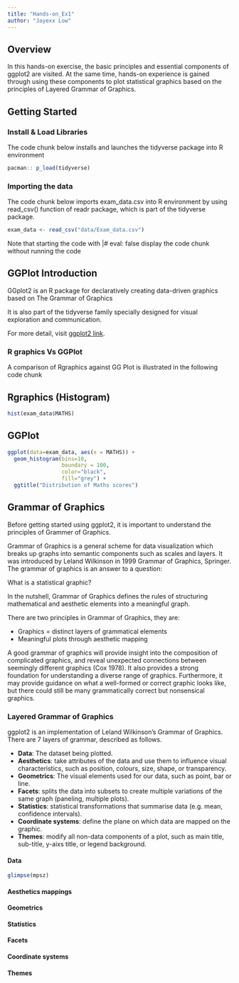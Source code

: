 ```yaml
---
title: "Hands-on_Ex1"
author: "Jayexx Low"
---
```


## Overview

In this hands-on exercise, the basic principles and essential components of ggplot2 are visited. At the same time, hands-on experience is gained through using these components to plot statistical graphics based on the principles of Layered Grammar of Graphics.

## Getting Started

### Install & Load Libraries

The code chunk below installs and launches the tidyverse package into R environment

```r
pacman:: p_load(tidyverse)
```

### Importing the data

The code chunk below imports exam_data.csv into R environment by using read_csv() function of readr package, which is part of the tidyverse package.

```r
exam_data <- read_csv("data/Exam_data.csv")
```

Note that starting the code with \|# eval: false display the code chunk without running the code

## GGPlot Introduction

GGplot2 is an R package for declaratively creating data-driven graphics based on The Grammar of Graphics

It is also part of the tidyverse family specially designed for visual exploration and communication.

For more detail, visit [ggplot2 link](https://ggplot2.tidyverse.org/).

### R graphics Vs GGPlot

A comparison of Rgraphics against GG Plot is illustrated in the following code chunk

::: panel-tabset
## Rgraphics (Histogram)

```r
hist(exam_data$MATHS)
```

## GGPlot

```r
ggplot(data=exam_data, aes(x = MATHS)) +
  geom_histogram(bins=10, 
                 boundary = 100,
                 color="black", 
                 fill="grey") +
  ggtitle("Distribution of Maths scores")
```
:::

## Grammar of Graphics

Before getting started using ggplot2, it is important to understand the principles of Grammer of Graphics.

Grammar of Graphics is a general scheme for data visualization which breaks up graphs into semantic components such as scales and layers. It was introduced by Leland Wilkinson in 1999 Grammar of Graphics, Springer. The grammar of graphics is an answer to a question:

What is a statistical graphic?

In the nutshell, Grammar of Graphics defines the rules of structuring mathematical and aesthetic elements into a meaningful graph.

There are two principles in Grammar of Graphics, they are:

-   Graphics = distinct layers of grammatical elements
-   Meaningful plots through aesthetic mapping

A good grammar of graphics will provide insight into the composition of complicated graphics, and reveal unexpected connections between seemingly different graphics (Cox 1978). It also provides a strong foundation for understanding a diverse range of graphics. Furthermore, it may provide guidance on what a well-formed or correct graphic looks like, but there could still be many grammatically correct but nonsensical graphics.

### Layered Grammar of Graphics

ggplot2 is an implementation of Leland Wilkinson's Grammar of Graphics. There are 7 layers of grammar, described as follows.

-   **Data**: The dataset being plotted.
-   **Aesthetics**: take attributes of the data and use them to influence visual characteristics, such as position, colours, size, shape, or transparency.
-   **Geometrics**: The visual elements used for our data, such as point, bar or line.
-   **Facets**: splits the data into subsets to create multiple variations of the same graph (paneling, multiple plots).
-   **Statistics**: statistical transformations that summarise data (e.g. mean, confidence intervals).
-   **Coordinate systems**: define the plane on which data are mapped on the graphic.
-   **Themes**: modify all non-data components of a plot, such as main title, sub-title, y-aixs title, or legend background.

#### Data

```r
glimpse(mpsz)
```

#### Aesthetics mappings


#### Geometrics


#### Statistics


#### Facets


#### Coordinate systems


#### Themes